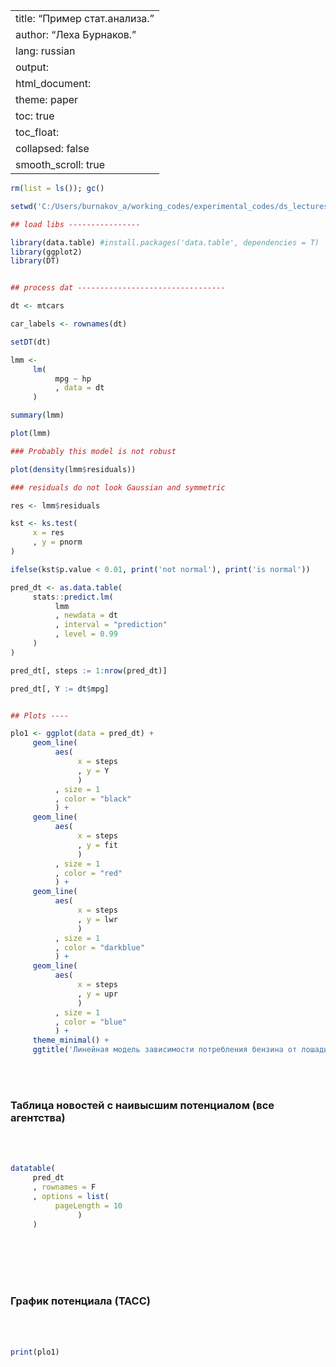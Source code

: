 
---
title: "Пример стат.анализа."
author: "Леха Бурнаков."
lang: russian
output:
  html_document:
    theme: paper
    toc: true
    toc_float:
      collapsed: false
      smooth_scroll: true
---


```{r get data and model, message = F, warning = F, results = 'hide', echo = F}

rm(list = ls()); gc()

setwd('C:/Users/burnakov_a/working_codes/experimental_codes/ds_lectures')

## load libs ----------------

library(data.table) #install.packages('data.table', dependencies = T)
library(ggplot2)
library(DT)


## process dat ---------------------------------

dt <- mtcars

car_labels <- rownames(dt)

setDT(dt)

lmm <- 
     lm(
          mpg ~ hp
          , data = dt
     )

summary(lmm)

plot(lmm)

### Probably this model is not robust

plot(density(lmm$residuals))

### residuals do not look Gaussian and symmetric

res <- lmm$residuals

kst <- ks.test(
     x = res
     , y = pnorm
)

ifelse(kst$p.value < 0.01, print('not normal'), print('is normal'))

pred_dt <- as.data.table(
     stats::predict.lm(
          lmm
          , newdata = dt
          , interval = "prediction"
          , level = 0.99
     )
)

pred_dt[, steps := 1:nrow(pred_dt)]

pred_dt[, Y := dt$mpg]


## Plots ----

plo1 <- ggplot(data = pred_dt) +
     geom_line(
          aes(
               x = steps
               , y = Y
               )
          , size = 1
          , color = "black"
          ) +
     geom_line(
          aes(
               x = steps
               , y = fit
               )
          , size = 1
          , color = "red"
          ) +
     geom_line(
          aes(
               x = steps
               , y = lwr
               )
          , size = 1
          , color = "darkblue"
          ) +
     geom_line(
          aes(
               x = steps
               , y = upr
               )
          , size = 1
          , color = "blue"
          ) +
     theme_minimal() +
     ggtitle('Линейная модель зависимости потребления бензина от лошадиных сил')

```

<br><br>

### Таблица новостей с наивысшим потенциалом (все агентства)

<br><br>

```{r cite share table, results = 'asis', echo = F, format = "html"}

datatable(
     pred_dt
     , rownames = F
     , options = list(
          pageLength = 10
               )
     )

```

<br><br>
<br><br>

### График потенциала (ТАСС)

<br><br>

```{r print plots2, echo = F, fig.width = 14, fig.height = 8, fig.align = "center", message = F, warning = F}

print(plo1)

```

